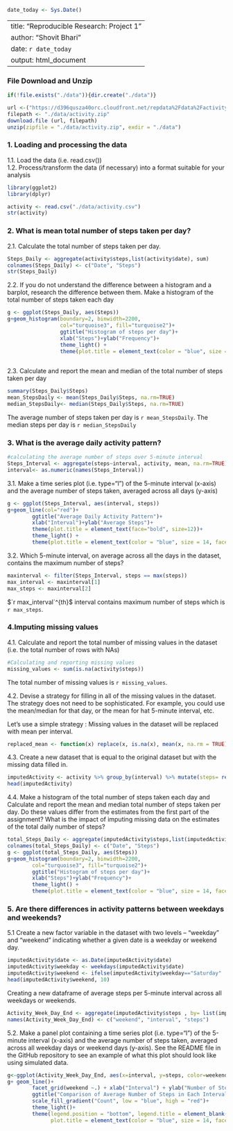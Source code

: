 ```r
date_today <- Sys.Date()
```

---
title: "Reproducible Research: Project 1"
author: "Shovit Bhari"
date: `r date_today`
output: html_document
---

### File Download and Unzip

```r
if(!file.exists("./data")){dir.create("./data")}

url <-("https://d396qusza40orc.cloudfront.net/repdata%2Fdata%2Factivity.zip")
filepath <- "./data/activity.zip"
download.file (url, filepath)
unzip(zipfile = "./data/activity.zip", exdir = "./data")
```

### 1. Loading and processing the data
1.1. Load the data (i.e. \color{red}{\verb|read.csv()|}read.csv())  
1.2. Process/transform the data (if necessary) into a format suitable for your analysis
```r
library(ggplot2)
library(dplyr)
```

```r
activity <- read.csv("./data/activity.csv")
str(activity)
```

### 2. What is mean total number of steps taken per day?

2.1. Calculate the total number of steps taken per day.  

```r
Steps_Daily <- aggregate(activity$steps,list(activity$date), sum)
colnames(Steps_Daily) <- c("Date", "Steps")
str(Steps_Daily)
```
2.2. If you do not understand the difference between a histogram and a barplot, research the difference between them. Make a histogram of the total number of steps taken each day  

```r

g <- ggplot(Steps_Daily, aes(Steps))
g+geom_histogram(boundary=2, binwidth=2200, 
                 col="turquoise3", fill="turquoise2")+
                 ggtitle("Histogram of steps per day")+
                 xlab("Steps")+ylab("Frequency")+
                 theme_light() +
                 theme(plot.title = element_text(color = "blue", size = 14, face = "bold", hjust=0.5))
                 
```


2.3. Calculate and report the mean and median of the total number of steps taken per day
```r
summary(Steps_Daily$Steps)
mean_StepsDaily <- mean(Steps_Daily$Steps, na.rm=TRUE)
median_StepsDaily<- median(Steps_Daily$Steps, na.rm=TRUE)
```

The average number of steps taken per day is `r mean_StepsDaily`. The median steps per day is `r median_StepsDaily`


### 3. What is the average daily activity pattern?
 
```r
#calculating the average number of steps over 5-minute interval
Steps_Interval <- aggregate(steps~interval, activity, mean, na.rm=TRUE)
interval<- as.numeric(names(Steps_Interval))
```

3.1. Make a time series plot (i.e. \color{red}{\verb|type = "l"|}type="l") of the 5-minute interval (x-axis) and the average number of steps taken, averaged across all days (y-axis) 

```r

g <- ggplot(Steps_Interval, aes(interval, steps))
g+geom_line(col="red")+
        ggtitle("Average Daily Activity Pattern")+
        xlab("Interval")+ylab("Average Steps")+
        theme(plot.title = element_text(face="bold", size=12))+
        theme_light() +
        theme(plot.title = element_text(color = "blue", size = 14, face = "bold", hjust=0.5))
```

3.2. Which 5-minute interval, on average across all the days in the dataset, contains the maximum number of steps?

```r
maxinterval <- filter(Steps_Interval, steps == max(steps))
max_interval <- maxinterval[1]
max_steps <- maxinterval[2]
```

$`r max_interval`^{th}$ interval contains maximum number of steps which is `r max_steps`.

### 4.Imputing missing values

4.1. Calculate and report the total number of missing values in the dataset (i.e. the total number of rows with \color{red}{\verb|NA|}NAs)  

```r
#Calculating and reporting missing values
missing_values <- sum(is.na(activity$steps))
```

The total number of missing values is `r missing_values`.

4.2. Devise a strategy for filling in all of the missing values in the dataset. The strategy does not need to be sophisticated. For example, you could use the mean/median for that day, or the mean for hat 5-minute interval, etc.  

Let’s use a simple strategy : Missing values in the dataset will be replaced with mean per interval.  

```r
replaced_mean <- function(x) replace(x, is.na(x), mean(x, na.rm = TRUE))
```

4.3. Create a new dataset that is equal to the original dataset but with the missing data filled in.

```r
imputedActivity <- activity %>% group_by(interval) %>% mutate(steps= replaced_mean(steps))
head(imputedActivity)
```

4.4. Make a histogram of the total number of steps taken each day and Calculate and report the mean and median total number of steps taken per day. Do these values differ from the estimates from the first part of the assignment? What is the impact of imputing missing data on the estimates of the total daily number of steps?

```r
total_Steps_Daily <- aggregate(imputedActivity$steps,list(imputedActivity$date), sum)
colnames(total_Steps_Daily) <- c("Date", "Steps")
g <- ggplot(total_Steps_Daily, aes(Steps))
g+geom_histogram(boundary=2, binwidth=2200, 
        col="turquoise3", fill="turquoise2")+
        ggtitle("Histogram of steps per day")+
        xlab("Steps")+ylab("Frequency")+
        theme_light() +
        theme(plot.title = element_text(color = "blue", size = 14, face = "bold", hjust=0.5))
```

### 5. Are there differences in activity patterns between weekdays and weekends?


5.1 Create a new factor variable in the dataset with two levels – “weekday” and “weekend” indicating whether a given date is a weekday or weekend day.
```r
imputedActivity$date <- as.Date(imputedActivity$date)
imputedActivity$weekday <- weekdays(imputedActivity$date)
imputedActivity$weekend <- ifelse(imputedActivity$weekday=="Saturday" | imputedActivity$weekday=="Sunday", "Weekend", "Weekday" )
head(imputedActivity$weekend, 10)
```

Creating a new dataframe of average steps per 5-minute interval across all weekdays or weekends.

```r
Activity_Week_Day_End <- aggregate(imputedActivity$steps , by= list(imputedActivity$weekend, imputedActivity$interval), mean)
names(Activity_Week_Day_End) <- c("weekend", "interval", "steps")
```
5.2. Make a panel plot containing a time series plot (i.e. \color{red}{\verb|type = "l"|}type="l") of the 5-minute interval (x-axis) and the average number of steps taken, averaged across all weekday days or weekend days (y-axis). See the README file in the GitHub repository to see an example of what this plot should look like using simulated data.  

```r
g<-ggplot(Activity_Week_Day_End, aes(x=interval, y=steps, color=weekend)) 
g+ geom_line()+
        facet_grid(weekend ~.) + xlab("Interval") + ylab("Number of Steps") +
        ggtitle("Comparison of Average Number of Steps in Each Interval") +
        scale_fill_gradient("Count", low = "blue", high = "red")+
        theme_light()+
        theme(legend.position = "bottom", legend.title = element_blank(),
              plot.title = element_text(color = "blue", size = 14, face = "bold", hjust=0.5)) 
```